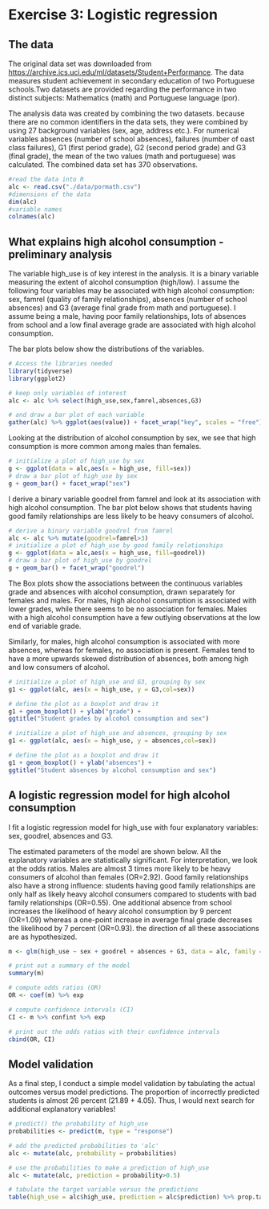 # Exercise 3: Logistic regression


## The data 

The original data set was downloaded from <https://archive.ics.uci.edu/ml/datasets/Student+Performance>.
The data measures student achievement in secondary education of two Portuguese schools.Two datasets are provided regarding the performance in two distinct subjects: Mathematics (math) and Portuguese language (por). 

The analysis data was created by combining the two datasets. because there are no common identifiers in the data sets, they were combined by using 27 background variables (sex, age, address etc.). For numerical variables absences (number of school absences), failures (number of oast class failures), G1 (first period grade), G2 (second period grade) and G3 (final grade),
the mean of the two values (math and portuguese) was calculated.  The combined data set has 370 observations.  


```r
#read the data into R
alc <- read.csv("./data/pormath.csv")
#dimensions of the data
dim(alc)
#variable names
colnames(alc)

```


## What explains high alcohol consumption -preliminary analysis

The variable high_use is of key interest in the analysis. It is a binary variable measuring the extent of alcohol consumption (high/low).
I assume the following four variables may be associated with high alcohol consumption:
sex, famrel (quality of family relationships), absences (number of school absences)
and G3 (average final grade from math and portuguese). I assume being a male, having poor family relationships,
lots of absences from school and a low final average grade are associated with high alcohol consumption.

The bar plots below show the distributions of the variables. 

```r
# Access the libraries needed 
library(tidyverse)
library(ggplot2)
```

```r
# keep only variables of interest
alc <- alc %>% select(high_use,sex,famrel,absences,G3)

# and draw a bar plot of each variable
gather(alc) %>% ggplot(aes(value)) + facet_wrap("key", scales = "free") + geom_bar()
```

Looking at the distribution of alcohol consumption by sex, we see that high consumption is more common among males than females.


```r
# initialize a plot of high_use by sex
g <- ggplot(data = alc,aes(x = high_use, fill=sex))
# draw a bar plot of high_use by sex
g + geom_bar() + facet_wrap("sex")


```


I derive a binary variable goodrel from famrel and look at its association with high alcohol consumption. The bar plot below shows that students having good family relationships are less likely to be heavy consumers of alcohol.

```r
# derive a binary variable goodrel from famrel
alc <- alc %>% mutate(goodrel=famrel>3)
# initialize a plot of high_use by good family relationships
g <- ggplot(data = alc,aes(x = high_use, fill=goodrel))
# draw a bar plot of high_use by goodrel
g + geom_bar() + facet_wrap("goodrel")


```



The Box plots show the associations between the continuous variables grade and absences 
with alcohol consumption, drawn separately for females and males. For males, high alcohol consumption is associated with lower grades, while there seems to be no association for females. Males with a high alcohol consumption have a few outlying observations at the low end of variable grade. 

Similarly, for males, high alcohol consumption is associated with more absences, whereas for females, no association is present. Females tend to have a more upwards skewed distribution of absences, both among high and low consumers of alcohol.



```r
# initialize a plot of high_use and G3, grouping by sex
g1 <- ggplot(alc, aes(x = high_use, y = G3,col=sex))

# define the plot as a boxplot and draw it
g1 + geom_boxplot() + ylab("grade") +
ggtitle("Student grades by alcohol consumption and sex")
```

```r
# initialize a plot of high_use and absences, grouping by sex
g1 <- ggplot(alc, aes(x = high_use, y = absences,col=sex))

# define the plot as a boxplot and draw it
g1 + geom_boxplot() + ylab("absences") +
ggtitle("Student absences by alcohol consumption and sex")

```



## A logistic regression model for high alcohol consumption

I fit a logistic regression model for high_use with four explanatory variables:
sex, goodrel, absences and G3.  

The estimated parameters of the model are shown below. All the explanatory variables are
statistically significant. For interpretation, we look at the odds ratios.
Males are almost 3 times more likely to be heavy consumers of alcohol than females
(OR=2.92).
Good family relationships also have a strong influence: students having good family 
relationships are only half as likely heavy alcohol consumers compared to students with bad family relationships (OR=0.55). One additional absence from school increases the likelihood of heavy alcohol consumption by 9 percent (OR=1.09) whereas a one-point increase in average final grade decreases the likelihood by 7 percent (OR=0.93).
the direction of all these associations are as hypothesized. 


```r
m <- glm(high_use ~ sex + goodrel + absences + G3, data = alc, family = "binomial")

# print out a summary of the model
summary(m)

# compute odds ratios (OR)
OR <- coef(m) %>% exp

# compute confidence intervals (CI)
CI <- m %>% confint %>% exp

# print out the odds ratios with their confidence intervals
cbind(OR, CI)


```

## Model validation

As a final step, I conduct a simple model validation by tabulating the actual outcomes
versus model predictions. The proportion of incorrectly predicted students is
almost 26 percent (21.89 + 4.05). Thus, I would next search for additional explanatory variables!



```r
# predict() the probability of high_use
probabilities <- predict(m, type = "response")

# add the predicted probabilities to 'alc'
alc <- mutate(alc, probability = probabilities)

# use the probabilities to make a prediction of high_use
alc <- mutate(alc, prediction = probability>0.5)

# tabulate the target variable versus the predictions
table(high_use = alc$high_use, prediction = alc$prediction) %>% prop.table %>% addmargins()


```


